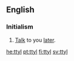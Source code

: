 ==English==

===Initialism===
{{en-initialism}}

# {{context|Internet|lang=en}} [[talk|Talk]] to you [[later]].

[[he:ttyl]]
[[pt:ttyl]]
[[fi:ttyl]]
[[sv:ttyl]]